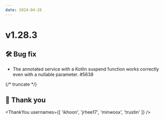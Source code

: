 ```yaml
---
date: 2024-04-26
---
```


# v1.28.3

## 🛠️ Bug fix

- The annotated service with a Kotlin suspend function works correctly even with a nullable parameter. #5638

{/* truncate */}

## 🙇 Thank you

<ThankYou usernames={[
  'ikhoon',
  'jrhee17',
  'minwoox',
  'trustin'
]} />
